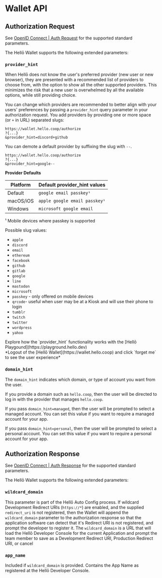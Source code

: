 
# Wallet API

## Authorization Request 

See [OpenID Connect | Auth Request](../oidc/request/) for the supported standard parameters.

The Hellō Wallet supports the following extended parameters:

### `provider_hint`

When Hellō does not know the user's preferred provider (new user or new browser), they are presented with a recommended list of providers to choose from, with the option to show all the other supported providers. This minimizes the risk that a new user is overwhelmed by all the available options, while still providing choice.

You can change which providers are recommended to better align with your users' preferences by passing a `provider_hint` query parameter in your authorization request.  You add providers by providing one or more space (or `+` in URL) separated slugs: 

```http {3}
https://wallet.hello.coop/authorize
?{...}
&provider_hint=discord+github
```

You can demote a default provider by suffixing the slug with `--`.

```http /google--/
https://wallet.hello.coop/authorize
?{...}
&provider_hint=google--
```

**Provider Defaults** 

| Platform     | Default provider_hint values  |
| -----------  | ----------------------------- |
| Default      | `google email passkey¹`       |
| macOS/iOS    | `apple google email passkey¹` |
| Windows      | `microsoft google email`      |

¹ Mobile devices where passkey is supported

Possible slug values:

- `apple`
- `discord`
- `email`
- `ethereum`
- `facebook`
- `github`
- `gitlab`
- `google`
- `line`
- `mastodon`
- `microsoft`
- `passkey` - only offered on mobile devices
- `qrcode`- useful when user may be at a Kiosk and will use their phone to login
- `tumblr`
- `twitch`
- `twitter`
- `wordpress`
- `yahoo`


<Callout type="info" emoji="🦆">
Explore how the `provider_hint` functionality works with the [Hellō Playgound](https://playground.hello.dev)<br/>
*Logout of the [Hellō Wallet](https://wallet.hello.coop) and click `forget me` to see the user experience*
</Callout>

### `domain_hint`

The `domain_hint` indicates which domain, or type of account you want from the user. 

If you provide a domain such as `hello.coop`, then the user will 
be directed to log in with the provider that manages `hello.coop`.

If you pass `domain_hint=managed`, then the user will be prompted to select a managed account. You can set this value if you want to require a managed account for your app.

If you pass `domain_hint=personal`, then the user will be prompted to select a personal account. You can set this value if you want to require a personal account for your app.


## Authorization Response

See [OpenID Connect | Auth Response](../oidc/response/) for the supported standard parameters.

The Hellō Wallet supports the following extended parameters:

### `wildcard_domain`

This parameter is part of the Hellō Auto Config process. If wildcard Development Redirect URIs (`https://*`) are enabled, and the supplied `redirect_uri` is not registered,
then the Wallet will append the `wildcard_domain` parameter to the authorization response so that the application software can detect that it's Redirect URI is not registered, and prompt the developer to register it. The `wildcard_domain` is a URL that will load the Hellō Developer Console for the current Application and prompt the team member to save as a Development Redirect URI, Production Redirect URI, or cancel

### `app_name`

Included if `wildcard_domain` is provided. Contains the App Name as registered at the Hellō Developer Console.

